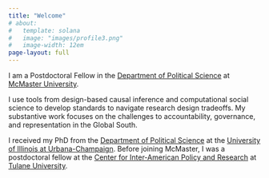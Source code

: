```yaml
---
title: "Welcome"
# about:
#   template: solana
#   image: "images/profile3.png"
#   image-width: 12em
page-layout: full
---
```


I am a Postdoctoral Fellow in the [Department of Political Science](https://www.mcmaster.ca/) at [McMaster University](https://politicalscience.mcmaster.ca/).

I use tools from design-based causal inference and computational social science to develop standards to navigate research design tradeoffs. My substantive work focuses on the challenges to accountability, governance, and representation in the Global South.

I received my PhD from the [Department of Political Science](https://pol.illinois.edu/) at the [University of Illinois at Urbana-Champaign](https://illinois.edu/). Before joining McMaster, I was a postdoctoral fellow at the [Center for Inter-American Policy and Research](https://stonecenter.tulane.edu/cipr) at [Tulane University](https://tulane.edu/).